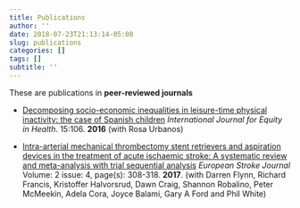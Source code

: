 ```yaml
---
title: Publications
author: ''
date: 2018-07-23T21:13:14-05:00
slug: publications
categories: []
tags: []
subtitle: ''
---
```

 These are publications in **peer-reviewed journals**
 
 - [Decomposing socio-economic inequalities in leisure-time physical inactivity: the case of Spanish children](https://equityhealthj.biomedcentral.com/articles/10.1186/s12939-016-0394-9) _International Journal for Equity in Health_. 15:106. **2016** (with Rosa Urbanos)
 
 - [Intra-arterial mechanical thrombectomy stent retrievers and aspiration devices in the treatment of acute ischaemic stroke: A systematic review and meta-analysis with trial sequential analysis](http://journals.sagepub.com/doi/abs/10.1177/2396987317719362) _European Stroke Journal_ Volume: 2 issue: 4, page(s): 308-318. **2017**. (with Darren Flynn, Richard Francis, Kristoffer Halvorsrud, Dawn Craig, Shannon Robalino, Peter McMeekin, Adela Cora, Joyce Balami, Gary A Ford and Phil White)
 
 